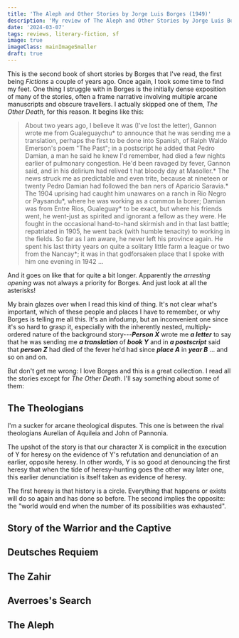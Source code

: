 ```yaml
---
title: 'The Aleph and Other Stories by Jorge Luis Borges (1949)'
description: 'My review of The Aleph and Other Stories by Jorge Luis Borges'
date: '2024-03-07'
tags: reviews, literary-fiction, sf
image: true
imageClass: mainImageSmaller
draft: true
---
```

This is the second book of short stories by Borges that I've read, the first being _Fictions_ a couple of years ago. Once again, I took some time to find my feet. One thing I struggle with in Borges is the initially dense exposition of many of the stories, often a frame narrative involving multiple arcane manuscripts and obscure travellers. I actually skipped one of them, _The Other Death_, for this reason. It begins like this:

> About two years ago, I believe it was (I've lost the letter), Gannon wrote me from Gualeguaychu* to announce that he was sending me a translation, perhaps the first to be done into Spanish, of Ralph Waldo Emerson's poem "The Past"; in a postscript he added that Pedro Damian, a man he said he knew I'd remember, had died a few nights earlier of pulmonary congestion. He'd been ravaged by fever, Gannon said, and in his delirium had relived t hat bloody day at Masoller.* The news struck me as predictable and even trite, because at nineteen or twenty Pedro Damian had followed the ban ners of Aparicio Saravia.* The 1904 uprising had caught him unawares on a ranch in Rio Negro or Paysandu*, where he was working as a common la borer; Damian was from Entre Rios, Gualeguay* to be exact, but where his friends went, he went-just as spirited and ignorant a fellow as they were. He fought in the occasional hand-to-hand skirmish and in that last battle; repatriated in 1905, he went back (with humble tenacity) to working in the fields. So far as I am aware, he never left his province again. He spent his last thirty years on quite a solitary little farm a league or two from the Nancay*; it was in that godforsaken place that I spoke with him one evening in 1942 ...

And it goes on like that for quite a bit longer. Apparently the _arresting opening_ was not always a priority for Borges. And just look at all the asterisks!

My brain glazes over when I read this kind of thing. It's not clear what's important, which of these people and places I have to remember, or why Borges is telling me all this. It's an infodump, but an inconvenient one since it's so hard to grasp it, especially with the inherently nested, multiply-ordered nature of the background story---_**Person X**_ wrote me _**a letter**_ to say that he was sending me _**a translation**_ of _**book Y**_ and in _**a postscript**_ said that _**person Z**_ had died of the fever he'd had since _**place A**_ in _**year B**_ ... and so on and on.

But don't get me wrong: I love Borges and this is a great collection. I read all the stories except for _The Other Death_. I'll say something about some of them:

## The Theologians

I'm a sucker for arcane theological disputes. This one is between the rival theologians Aurelian of Aquileia and John of Pannonia.

The upshot of the story is that our character X is complicit in the execution of Y for heresy on the evidence of Y's refutation and denunciation of an earlier, opposite heresy. In other words, Y is so good at denouncing the first heresy that when the tide of heresy-hunting goes the other way later one, this earlier denunciation is itself taken as evidence of heresy. 

The first heresy is that history is a circle. Everything that happens or exists will do so again and has done so before. The second implies the opposite: the "world would end when the number of its possibilities was exhausted".

## Story of the Warrior and the Captive

## Deutsches Requiem

## The Zahir

## Averroes's Search

## The Aleph